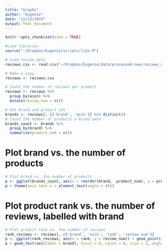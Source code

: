 ```yaml
---
title: "Graphs"
author: "Eugenie"
date: "12/12/2019"
output: html_document
---
```


```r
knitr::opts_chunk$set(echo = TRUE)
```

```r
#Load libraries
source("~/Dropbox/Eugenie/scripts/libs.R")
```

```r
# Load review data
reviews.csv <- read.csv("~/Dropbox/Eugenie/data/processed-new/reviews_merged.csv")
```

```r
# Make a copy
reviews <- reviews.csv
```

```r
# Count the number of reviews per product
reviews <- reviews %>% 
  group_by(asin) %>%
  mutate(review_num = n())
```

```r
# Get brand and product ids
brands <- reviews[, c('brand', 'asin')] %>% distinct()
# Count the number of products a brand owns
brands_count <- brands %>%
  group_by(brand) %>%
  summarise(product_num = n())
```

# Plot brand vs. the number of products
```r
# Plot brand vs. the number of products
p <- ggplot(brands_count, aes(x = reorder(brand, -product_num), y = product_num)) + geom_col()
p + theme(axis.text.x = element_text(angle = 45))
```

# Plot product rank vs. the number of reviews, labelled with brand
```r
# Plot product rank vs. the number of reviews
rank_reviews <- reviews[, c('brand', 'asin', 'rank', 'review_num')]
p <- ggplot(rank_reviews, aes(x = rank, y = review_num)) + geom_point(size = 0.5)
p + geom_text(aes(label = brand), hjust = 0, vjust = 0, size = 2, angle = 60)
```

